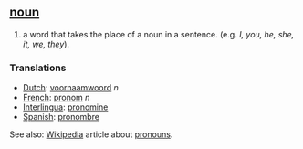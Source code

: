 == [[noun]] ==
# a word that takes the place of a noun in a sentence. (e.g. ''I, you, he, she, it, we, they'').

=== Translations ===
*[[Dutch]]: [[voornaamwoord]] ''n''
*[[French]]: [[pronom]] ''n''
*[[Interlingua]]: [[pronomine]]
*[[Spanish]]: [http://es.wikipedia.org/wiki/pronombre pronombre]

See also: [[Wikipedia]] article about [[w:pronoun|pronoun]]s.